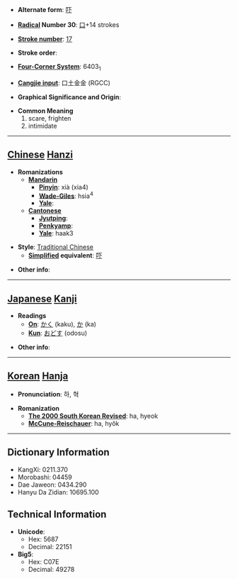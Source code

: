 * '''Alternate form''': [[吓]]

* '''[[Wiktionary:Chinese radical index| Radical]] Number 30''': [[Wiktionary:Chinese radical index 口|口]]+14 strokes

* '''[[Wiktionary:Chinese total strokes index|Stroke number]]''': [[Wiktionary:Chinese total strokes index 17|17]]

* '''Stroke order''': 

* '''[[Wiktionary:Chinese four corner index|Four-Corner System]]''': 6403<sub>1</sub>

* '''[[Wiktionary:Chinese Cangjie index|Cangjie input]]''': 口土金金 (RGCC)

* '''Graphical Significance and Origin''': 

* '''Common Meaning'''
*#scare, frighten
*# intimidate


----

== [[Chinese]] [[Hanzi]] ==

* '''Romanizations'''
** '''[[Mandarin]]'''
*** '''[[Pinyin]]''': xià (xia4)
*** '''[[Wade-Giles]]''': hsia<sup>4</sup>
*** '''[[Yale]]''': 
** '''[[Cantonese]]'''
*** '''[[Jyutping]]''':
*** '''[[Penkyamp]]''': 
*** '''[[Yale]]''': haak3

* '''Style''': [[Traditional Chinese]] 
** '''[[Simplified Chinese|Simplified]] equivalent''': [[吓]]

* '''Other info''': 

----

== [[Japanese]] [[Kanji]] ==

* '''Readings'''
** '''[[On]]''': [[かく]] (kaku), [[か]] (ka)
** '''[[Kun]]''': [[おどす]] (odosu)

* '''Other info''':  

----

== [[Korean]] [[Hanja]] ==

* '''Pronunciation''': 하, 혁

* '''Romanization'''
** '''[[The 2000 South Korean Revised Romanization|The 2000 South Korean Revised]]''': ha, hyeok
** '''[[McCune-Reischauer]]''': ha, hyŏk

----

== Dictionary Information ==

* KangXi: 0211.370
* Morobashi: 04459
* Dae Jaweon: 0434.290
* Hanyu Da Zidian: 10695.100

== Technical Information ==

* '''Unicode''':
** Hex: 5687
** Decimal: 22151
* '''Big5''':
** Hex: C07E
** Decimal: 49278